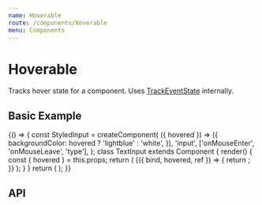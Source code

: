 ```yaml
---
name: Hoverable
route: /components/Hoverable
menu: Components
---
```



# Hoverable

Tracks hover state for a component. Uses [TrackEventState](/components/TrackEventState) internally.

## Basic Example

<Playground>
  {() => {
    const StyledInput = createComponent(
      ({ hovered }) => ({
        backgroundColor: hovered ? 'lightblue' : 'white',
      }),
      'input',
      ['onMouseEnter', 'onMouseLeave', 'type'],
    );
    class TextInput extends Component {
      render() {
        const { hovered } = this.props;
        return (
          <Hoverable hovered={hovered}>
            {({ bind, hovered, ref }) => {
              return <StyledInput {...bind} hovered={hovered} innerRef={ref} />;
            }}
          </Hoverable>
        );
      }
    }
    return (
      <StyleProvider>
        <SpacedGroup direction="vertical">
          <TextInput focused />
          <TextInput />
          <TextInput />
        </SpacedGroup>
      </StyleProvider>
    );
  }}
</Playground>

## API

<PropsTable of={Hoverable} />
